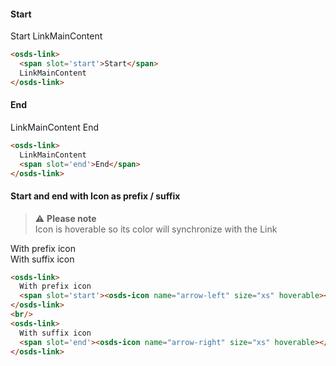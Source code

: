 
#### Start
<Canvas withSource="none">
  <osds-link>
    <span slot='start'>Start</span>
    LinkMainContent
  </osds-link>
</Canvas >

```html
<osds-link>
  <span slot='start'>Start</span>
  LinkMainContent
</osds-link>
```

#### End
<Canvas withSource="none">
  <osds-link>
    LinkMainContent
    <span slot='end'>End</span>
  </osds-link>
</Canvas >

```html
<osds-link>
  LinkMainContent
  <span slot='end'>End</span>
</osds-link>
```

#### Start and end with Icon as prefix / suffix

> ⚠️️ **Please note**<br />
> Icon is hoverable so its color will synchronize with the Link

<Canvas withSource="none">
  <osds-link>
    With prefix icon
    <span slot='start'><osds-icon name="arrow-left" size="xs" hoverable></osds-icon></span>
  </osds-link>
  <br/>
  <osds-link>
    With suffix icon
    <span slot='end'><osds-icon name="arrow-right" size="xs" hoverable></osds-icon></span>
  </osds-link>
</Canvas >

```html
<osds-link>
  With prefix icon
  <span slot='start'><osds-icon name="arrow-left" size="xs" hoverable></osds-icon></span>
</osds-link>
<br/>
<osds-link>
  With suffix icon
  <span slot='end'><osds-icon name="arrow-right" size="xs" hoverable></osds-icon></span>
</osds-link>
```
